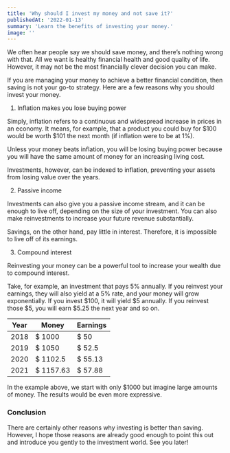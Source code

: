 ```yaml
---
title: 'Why should I invest my money and not save it?'
publishedAt: '2022-01-13'
summary: 'Learn the benefits of investing your money.'
image: ''
---
```


We often hear people say we should save money, and there’s nothing wrong with that. All we want is healthy financial health and good quality of life. However, it may not be the most financially clever decision you can make. 

If you are managing your money to achieve a better financial condition, then saving is not your go-to strategy. Here are a few reasons why you should invest your money.

1) Inflation makes you lose buying power

Simply, inflation refers to a continuous and widespread increase in prices in an economy. It means, for example, that a product you could buy for $100 would be worth $101 the next month (if inflation were to be at 1%). 

Unless your money beats inflation, you will be losing buying power because you will have the same amount of money for an increasing living cost.

Investments, however, can be indexed to inflation, preventing your assets from losing value over the years.

2) Passive income

Investments can also give you a passive income stream, and it can be enough to live off, depending on the size of your investment. You can also make reinvestments to increase your future revenue substantially.

Savings, on the other hand, pay little in interest. Therefore, it is impossible to live off of its earnings.

3) Compound interest

Reinvesting your money can be a powerful tool to increase your wealth due to compound interest. 

Take, for example, an investment that pays 5% annually. If you reinvest your earnings, they will also yield at a 5% rate, and your money will grow exponentially. If you invest $100, it will yield $5 annually. If you reinvest those $5, you will earn  $5.25 the next year and so on.

| Year | Money | Earnings |
|------|-------|------|
| 2018 | $ 1000 | $ 50 |
| 2019 | $ 1050 | $ 52.5 |
| 2020 | $ 1102.5 | $ 55.13 |
| 2021 | $ 1157.63 | $ 57.88 |

In the example above, we start with only $1000 but imagine large amounts of money. The results would be even more expressive. 

### Conclusion

There are certainly other reasons why investing is better than saving. However, I hope those reasons are already good enough to point this out and introduce you gently to the investment world. See you later!
